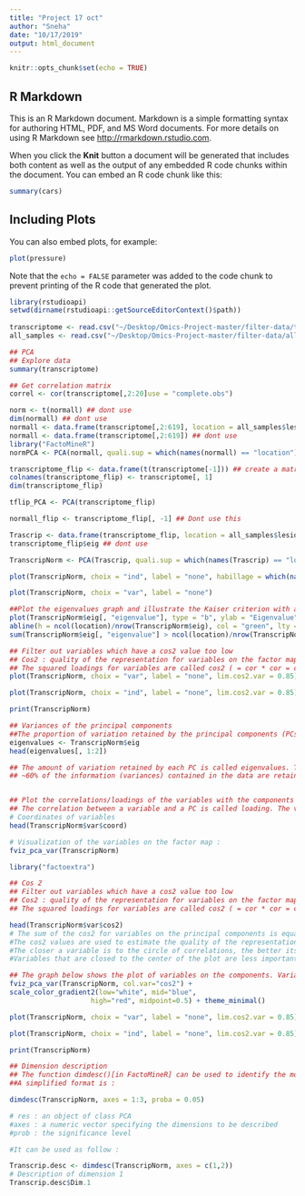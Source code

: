 ```yaml
---
title: "Project 17 oct"
author: "Sneha"
date: "10/17/2019"
output: html_document
---
```


```r
knitr::opts_chunk$set(echo = TRUE)
```

## R Markdown

This is an R Markdown document. Markdown is a simple formatting syntax for authoring HTML, PDF, and MS Word documents. For more details on using R Markdown see <http://rmarkdown.rstudio.com>.

When you click the **Knit** button a document will be generated that includes both content as well as the output of any embedded R code chunks within the document. You can embed an R code chunk like this:

```r
summary(cars)
```

## Including Plots

You can also embed plots, for example:

```r
plot(pressure)
```

Note that the `echo = FALSE` parameter was added to the code chunk to prevent printing of the R code that generated the plot.

```r
library(rstudioapi)
setwd(dirname(rstudioapi::getSourceEditorContext()$path))
  
transcriptome <- read.csv("~/Desktop/Omics-Project-master/filter-data/transcriptome.csv")
all_samples <- read.csv("~/Desktop/Omics-Project-master/filter-data/all_samples.csv")
```


```r

## PCA
## Explore data
summary(transcriptome)

## Get correlation matrix
correl <- cor(transcriptome[,2:20]use = "complete.obs")

```

```r
norm <- t(normall) ## dont use
dim(normall) ## dont use
normall <- data.frame(transcriptome[,2:619], location = all_samples$lesional) ## dont use
normall <- data.frame(transcriptome[,2:619]) ## dont use
library("FactoMineR")
normPCA <- PCA(normall, quali.sup = which(names(normall) == "location"))## not working
```

```r
transcriptome_flip <- data.frame(t(transcriptome[-1])) ## create a matrix
colnames(transcriptome_flip) <- transcriptome[, 1]
dim(transcriptome_flip)

tflip_PCA <- PCA(transcriptome_flip)
```

```r
normall_flip <- transcriptome_flip[, -1] ## Dont use this 

```
 
```r
Trascrip <- data.frame(transcriptome_flip, location = all_samples$lesional)
transcriptome_flip$eig ## dont use

TranscripNorm <- PCA(Trascrip, quali.sup = which(names(Trascrip) == "location"))

plot(TranscripNorm, choix = "ind", label = "none", habillage = which(names(Trascrip) == "location"))

plot(TranscripNorm, choix = "var", label = "none")

##Plot the eigenvalues graph and illustrate the Kaiser criterion with an horizontal line.
plot(TranscripNorm$eig[, "eigenvalue"], type = "b", ylab = "Eigenvalue")
abline(h = ncol(location)/nrow(TranscripNorm$eig), col = "green", lty = "dotted", lwd = 2)
sum(TranscripNorm$eig[, "eigenvalue"] > ncol(location)/nrow(TranscripNorm$eig))

## Filter out variables which have a cos2 value too low
## Cos2 : quality of the representation for variables on the factor map
## The squared loadings for variables are called cos2 ( = cor * cor = coord * coord).
plot(TranscripNorm, choix = "var", label = "none", lim.cos2.var = 0.85)

plot(TranscripNorm, choix = "ind", label = "none", lim.cos2.var = 0.85)

print(TranscripNorm)

## Variances of the principal components
##The proportion of variation retained by the principal components (PCs) can be extracted as follow :
eigenvalues <- TranscripNorm$eig
head(eigenvalues[, 1:2])

## The amount of variation retained by each PC is called eigenvalues. The first PC corresponds to the direction with the maximum amount of variation in the data set.
## ~60% of the information (variances) contained in the data are retained by the first two principal components.


## Plot the correlations/loadings of the variables with the components
## The correlation between a variable and a PC is called loading. The variables can be plotted as points in the component space using their loadings as coordinates.
# Coordinates of variables
head(TranscripNorm$var$coord)

# Visualization of the variables on the factor map :
fviz_pca_var(TranscripNorm)
```
```r
library("factoextra")
```


```r
## Cos 2
## Filter out variables which have a cos2 value too low
## Cos2 : quality of the representation for variables on the factor map
## The squared loadings for variables are called cos2 ( = cor * cor = coord * coord).

head(TranscripNorm$var$cos2)
# The sum of the cos2 for variables on the principal components is equal to one. If a variable is perfectly represented by only two components, the sum of the cos2 is equal to one. In this case the variables will be positioned on the circle of correlations.For some of the variables, more than 2 components are required to perfectly represent the data. In this case the variables are positioned inside the circle of correlations.
#The cos2 values are used to estimate the quality of the representation
#The closer a variable is to the circle of correlations, the better its representation on the factor map (and the more important it is to interpret these components)
#Variables that are closed to the center of the plot are less important for the first components.

## The graph below shows the plot of variables on the components. Variables are colored according to the values of the squared cosine :
fviz_pca_var(TranscripNorm, col.var="cos2") +
scale_color_gradient2(low="white", mid="blue", 
                    high="red", midpoint=0.5) + theme_minimal()

plot(TranscripNorm, choix = "var", label = "none", lim.cos2.var = 0.85)

plot(TranscripNorm, choix = "ind", label = "none", lim.cos2.var = 0.85)

print(TranscripNorm)
```

```r
## Dimension description
## The function dimdesc()[in FactoMineR] can be used to identify the most correlated variables with a given principal component.
##A simplified format is :

dimdesc(TranscripNorm, axes = 1:3, proba = 0.05)

# res : an object of class PCA
#axes : a numeric vector specifying the dimensions to be described
#prob : the significance level

#It can be used as follow :

Transcrip.desc <- dimdesc(TranscripNorm, axes = c(1,2))
# Description of dimension 1
Transcrip.desc$Dim.1

```

